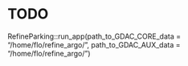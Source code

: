 # TODO


RefineParking::run_app(path_to_GDAC_CORE_data = "/home/flo/refine_argo/", path_to_GDAC_AUX_data = "/home/flo/refine_argo/")
